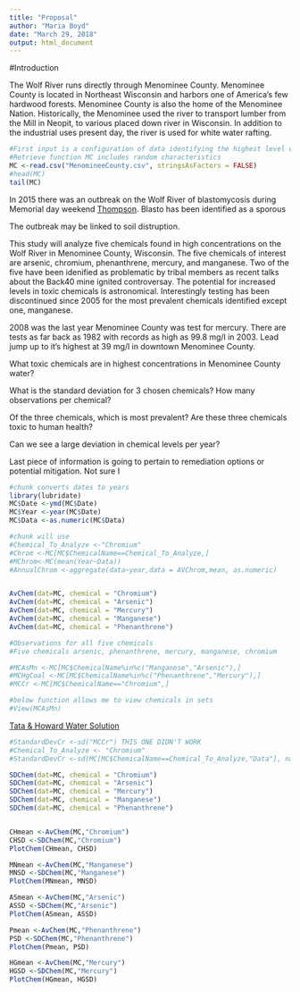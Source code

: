 ```yaml
---
title: "Proposal"
author: "Maria Boyd"
date: "March 29, 2018"
output: html_document
---
```


#Introduction

The Wolf River runs directly through Menominee County. Menominee County is located in Northeast Wisconsin and harbors one of America's few hardwood forests. Menominee County is also the home of the Menominee Nation. Historically, the Menominee used the river to transport lumber from the Mill in Neopit, to various placed down river in Wisconsin. In addition to the industrial uses present day, the river is used for white water rafting. 

<!--chunk for getting data-->
```r

#First input is a configuration of data identifying the highest level of pollution
#Retrieve function MC includes random characteristics
MC <-read.csv("MenomineeCounty.csv", stringsAsFactors = FALSE)
#head(MC)
tail(MC)

```


In 2015 there was an outbreak on the Wolf River of blastomycosis during Memorial day weekend [Thompson](link). Blasto has been identified as a sporous 

The outbreak may be linked to soil distruption. 

This study will analyze five chemicals found in high concentrations on the Wolf River in Menominee County, Wisconsin. The five chemicals of interest are arsenic, chromium, phenanthrene, mercury, and manganese. Two of the five have been idenified as problematic by tribal members as recent talks about the Back40 mine ignited controversay. The potential for increased levels in toxic chemicals is astronomical. Interestingly testing has been discontinued since 2005 for the most prevalent chemicals identified except one, manganese.

2008 was the last year Menominee County was test for mercury. There are tests as far back as 1982 with records as high as 99.8 mg/l in 2003. Lead jump up to it's highest at 39 mg/l in downtown Menominee County. 

What toxic chemicals are in highest concentrations in Menominee County water?

What is the standard deviation for 3 chosen chemicals?
How many observations per chemical?

Of the three chemicals, which is most prevalent?
Are these three chemicals toxic to human health?

Can we see a large deviation in chemical levels per year?

Last piece of information is going to pertain to remediation options or potential mitigation. Not sure I 

<!--chunk for year column in data frame-->
```r
#chunk converts dates to years
library(lubridate)
MC$Date <-ymd(MC$Date)
MC$Year <-year(MC$Date)
MC$Data <-as.numeric(MC$Data)
```

<!--chunk for means of each chemical-->
```r
#chunk will use 
#Chemical_To_Analyze <-"Chromium"
#Chrom <-MC[MC$ChemicalName==Chemical_To_Analyze,]
#MChrom<-MC(mean(Year~Data))
#AnnualChrom <-aggregate(data~year,data = AVChrom,mean, as.numeric)


AvChem(dat=MC, chemical = "Chromium")
AvChem(dat=MC, chemical = "Arsenic")
AvChem(dat=MC, chemical = "Mercury")
AvChem(dat=MC, chemical = "Manganese")
AvChem(dat=MC, chemical = "Phenanthrene")


```

<!--chunk for filtering data set to only contain record of toxic chemicals we're interested in-->
```r

#Observations for all five chemicals
#Five chemicals arsenic, phenanthrene, mercury, manganese, chromium

#MCAsMn <-MC[MC$ChemicalName%in%c("Manganese","Arsenic"),]
#MCHgCoal <-MC[MC$ChemicalName%in%c("Phenanthrene","Mercury"),]
#MCCr <-MC[MC$ChemicalName=="Chromium",]

#below function allows me to view chemicals in sets
#View(MCAsMn)


```

<!--Outlines water quality standards for manganese toxicity to humans-->
[Tata & Howard Water Solution](https://tataandhoward.com/2017/01/importance-treating-manganese-drinking-water/)

```r

#StandardDevCr <-sd("MCCr") THIS ONE DIDN'T WORK
#Chemical_To_Analyze <- "Chromium"
#StandardDevCr <-sd(MC[MC$ChemicalName==Chemical_To_Analyze,"Data"], na.rm = TRUE)#SD for 1984:2017

SDChem(dat=MC, chemical = "Chromium")
SDChem(dat=MC, chemical = "Arsenic")
SDChem(dat=MC, chemical = "Mercury")
SDChem(dat=MC, chemical = "Manganese")
SDChem(dat=MC, chemical = "Phenanthrene")



```

```r
CHmean <-AvChem(MC,"Chromium")
CHSD <-SDChem(MC,"Chromium")
PlotChem(CHmean, CHSD)
```
```r
MNmean <-AvChem(MC,"Manganese")
MNSD <-SDChem(MC,"Manganese")
PlotChem(MNmean, MNSD)
```

```r
ASmean <-AvChem(MC,"Arsenic")
ASSD <-SDChem(MC,"Arsenic")
PlotChem(ASmean, ASSD)
```

```r
Pmean <-AvChem(MC,"Phenanthrene")
PSD <-SDChem(MC,"Phenanthrene")
PlotChem(Pmean, PSD)
```

```r
HGmean <-AvChem(MC,"Mercury")
HGSD <-SDChem(MC,"Mercury")
PlotChem(HGmean, HGSD)
```




